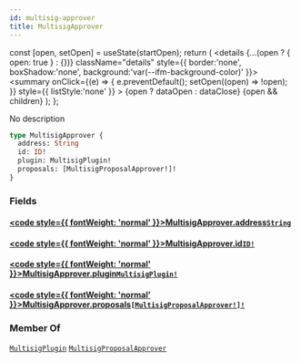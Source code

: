 ```yaml
---
id: multisig-approver
title: MultisigApprover
---
```









  const [open, setOpen] = useState(startOpen);
  return (
    <details {...(open ? { open: true } : {})} className="details" style={{ border:'none', boxShadow:'none', background:'var(--ifm-background-color)' }}>
      <summary
        onClick={(e) => {
          e.preventDefault();
          setOpen((open) => !open);
        }}
        style={{ listStyle:'none' }}
      >
      {open ? dataOpen : dataClose}
      </summary>
      {open && children}
    </details>
  );
};








No description


```graphql
type MultisigApprover {
  address: String
  id: ID!
  plugin: MultisigPlugin!
  proposals: [MultisigProposalApprover!]!
}
```




### Fields

#### [<code style={{ fontWeight: 'normal' }}>MultisigApprover.<b>address</b></code>](#)<Bullet />[`String`](/docs/next/subgraph/reference-guide/scalars/string) <Badge class="badge badge--secondary" text="scalar"/> 
> 
> 
> 
> 

#### [<code style={{ fontWeight: 'normal' }}>MultisigApprover.<b>id</b></code>](#)<Bullet />[`ID!`](/docs/next/subgraph/reference-guide/scalars/id) <Badge class="badge badge--secondary" text="non-null"/> <Badge class="badge badge--secondary" text="scalar"/> 
> 
> 
> 
> 

#### [<code style={{ fontWeight: 'normal' }}>MultisigApprover.<b>plugin</b></code>](#)<Bullet />[`MultisigPlugin!`](/docs/next/subgraph/reference-guide/objects/multisig-plugin) <Badge class="badge badge--secondary" text="non-null"/> <Badge class="badge badge--secondary" text="object"/> 
> 
> 
> 
> 

#### [<code style={{ fontWeight: 'normal' }}>MultisigApprover.<b>proposals</b></code>](#)<Bullet />[`[MultisigProposalApprover!]!`](/docs/next/subgraph/reference-guide/objects/multisig-proposal-approver) <Badge class="badge badge--secondary" text="non-null"/> <Badge class="badge badge--secondary" text="object"/> 
> 
> 
> 
> 





### Member Of

[`MultisigPlugin`](/docs/next/subgraph/reference-guide/objects/multisig-plugin)  <Badge class="badge badge--secondary" text="object"/><Bullet />[`MultisigProposalApprover`](/docs/next/subgraph/reference-guide/objects/multisig-proposal-approver)  <Badge class="badge badge--secondary" text="object"/>

